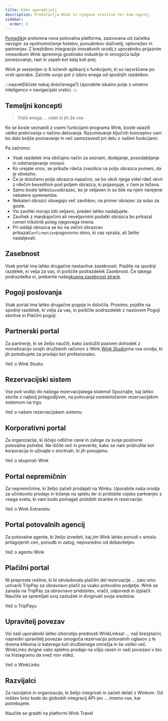 ```yaml
---
title: Kako uporabljati
description: Predstavlja Wink in njegove storitve ter kam naprej.
sidebar:
  order: 0
---
```


[Pomežik](https://wink.travel)je prelomna nova potovalna platforma, zasnovana od začetka navzgor za opolnomočenje hotelov, ponudnikov doživetij, vplivnežev in partnerjev. Z brezhibno integracijo inovativnih orodij z uporabniku prijaznim vmesnikom Wink spreminja gostinsko industrijo in omogoča lažje povezovanje, rast in uspeh kot kdaj koli prej.

Wink je sestavljen iz 8 ločenih aplikacij s funkcijami, ki so razvrščene po vrsti uporabe.
Začnite svojo pot z izbiro enega od spodnjih razdelkov.

:::nasvet\[Iščete nekaj določenega?]
Uporabite iskalno polje z umetno inteligenco v navigacijski vrstici.
:::

## Temeljni koncepti

> Vidiš enega ... videl si jih že vse

Ko se boste seznanili z vsemi funkcijami programa Wink, boste opazili veliko prekrivanja v načinu delovanja.
Razumevanje ključnih konceptov vam bo dalo boljše poznavanje in več samozavesti pri delu z našimi funkcijami.

Pa začnimo:

* Vsak razdelek ima običajno način za seznam, dodajanje, posodabljanje in odstranjevanje vnosov.
* Ko urejate vnos, se prikaže rdeča zvezdica<Badge text="*" variant="danger" size="large" />
  na polju obrazca pomeni, da je obvezno.
* Če je določeno polje obrazca napačno, se bo okoli njega videl rdeč okvir z rdečim besedilom pod poljem obrazca, ki pojasnjuje, v čem je težava.
* Samo boste lahko`Save`obrazec, ko je veljaven in so bile na njem narejene nekatere spremembe.
* Nekateri obrazci obsegajo več zavihkov, na primer obrazec za sobo za goste.
* Vsi zavihki morajo biti veljavni, preden lahko nadaljujete.
* Zavihek z manjkajočimi ali neveljavnimi podatki obrazca bo prikazal rumen trikotnik<Badge text="⚠️" variant="caution" size="large" />
  poleg njegovega imena.
* Pri oddaji obrazca se bo na večini obrazcev prikazal`Confirmation`pogovorno okno, ki vas vpraša, ali želite nadaljevati.

## Zasebnost

Vsak portal ima lahko drugačne nastavitve zasebnosti. Pojdite na spodnji razdelek, ki velja za vas, in poiščite podrazdelek Zasebnost. Če takega podrazdelka ni, preberite naše[skupna zasebnost strank](/booking-engine/privacy).

## Pogoji poslovanja

Vsak portal ima lahko drugačne pogoje in določila. Prosimo, pojdite na spodnji razdelek, ki velja za vas, in poiščite podrazdelek z naslovom Pogoji storitve in Plačilni pogoji.

## Partnerski portal

Za partnerje, ki se želijo naučiti, kako zaslužiti pasiven dohodek z monetizacijo svojih družbenih računov z Wink.[Wink Studio](https://studio.wink.travel)ima vsa orodja, ki jih potrebujete za prodajo kot profesionalec.

<LinkButton href="/studio/what-is-studio">
  Več o Wink Studiu
</LinkButton>


## Rezervacijski sistem

Vse poti vodijo do našega rezervacijskega sistema! Spoznajte, kaj lahko storite z najbolj prilagodljivim, na potovanja osredotočenim rezervacijskim sistemom na trgu.

<LinkButton href="/booking-engine/in-a-nutshell">
  Več o našem rezervacijskem sistemu
</LinkButton>


## Korporativni portal

Za organizacije, ki iščejo odlične cene in zaloge za svoje poslovne potovalne potrebe. Ne iščite več in preverite, kako se nam pridružite kot korporacija in uživajte v storitvah, ki jih ponujamo.

<LinkButton href="/corporate/what-is-group">
  Več o skupinah Wink
</LinkButton>


## Portal nepremičnin

Za nepremičnine, ki želijo začeti prodajati na Winku. Uporabite naša orodja za učinkovito prodajo in trženje na spletu ter si pridobite vojsko partnerjev z vsega sveta, ki vam bodo pomagali pridobiti stranke in rezervacije.

<LinkButton href="/extranet/what-is-extranet">
  Več o Wink Extranetu
</LinkButton>


## Portal potovalnih agencij

Za potovalne agente, ki želijo izvedeti, kaj jim Wink lahko ponudi v smislu prilagojenih cen, ponudb in zalog, neposredno od dobaviteljev.

<LinkButton href="/travel-agent/what-is-agent">
  Več o agentu Wink
</LinkButton>


## Plačilni portal

Ni preproste rešitve, ki bi obvladovala plačilni del rezervacije ... zato smo ustvarili TripPay za obravnavo plačil za vsako potovalno podjetje. Wink se zanaša na TripPay za obravnavo pridobitev, vračil, odpovedi in izplačil.
Naučite se spremljati svoj zaslužek in dvigovati svoja sredstva.

<LinkButton href="/payment/what-is-trip-pay">
  Več o TripPayu
</LinkButton>


## Upravitelj povezav

Vsi naši uporabniki lahko izkoristijo prednosti WinkLinksa! ... naš brezplačni, napredni upravitelj povezav omogoča rezervacijo potovalnih oglasov z le dvema klikoma iz katerega koli družbenega omrežja in še veliko več.
WinkLinks dvigne vašo spletno prodajo na višjo raven in vaši povezavi v bio na Instagramu da svež nov videz.

<LinkButton href="/link-manager/wink-links">
  Več o WinkLinks
</LinkButton>


## Razvijalci

Za razvijalce in organizacije, ki želijo integrirati in začeti delati z Winkom. Od rešitev brez kode do globokih integracij API-jev ... imamo vse, kar potrebujete.

<LinkButton href="/developers/build-on-wink">
  Naučite se graditi na platformi Wink Travel
</LinkButton>

